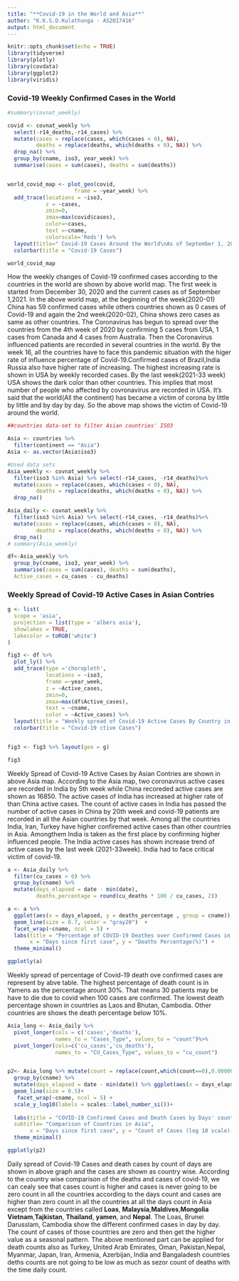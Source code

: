 ---
title: "**Covid-19 in the World and Asia**"
author: "K.K.S.D.Kulathunga - AS2017416"
output: html_document
---

```{r setup, include=FALSE}
knitr::opts_chunk$set(echo = TRUE)
library(tidyverse)
library(plotly)
library(covdata)
library(ggplot2)
library(viridis)
```


### **Covid-19 Weekly Confirmed Cases in the World**


```{r, echo=FALSE, fig.height=5, fig.width=8, fig.align='center', messege=FALSE, warning=FALSE, comment=NA}
#summary(covnat_weekly)

covid <- covnat_weekly %>%
  select(-r14_deaths,-r14_cases) %>%
  mutate(cases = replace(cases, which(cases < 0), NA), 
         deaths = replace(deaths, which(deaths < 0), NA)) %>% 
  drop_na() %>%
  group_by(cname, iso3, year_week) %>%
  summarise(cases = sum(cases), deaths = sum(deaths)) 


world_covid_map <- plot_geo(covid,
                     frame = ~year_week) %>%
  add_trace(locations = ~iso3,
            z = ~cases, 
            zmin=0,
            zmax=max(covid$cases),
            color=~cases,
            text =~cname,
            colorscale='Reds') %>%
  layout(title=" Covid-19 Cases Around the World\nAs of September 1, 2021") %>%
  colorbar(title = "Covid-19 Cases")

world_covid_map
```

<p tyle = "text-align:center;">How the weekly changes of Covid-19 confirmed cases according to the countries in the world are shown by above world map. The first week is started from December 30, 2020 and the current cases as of September 1,2021. In the above world map, at the beginning of the week(2020-01) China has 59 confirmed cases while others countries shown as 0 cases of Covid-19 and again the 2nd week(2020-02), China shows zero cases as same as other countries. The Coronavirus has begun to spread over the countries from the 4th week of 2020 by confirming 5 cases from USA, 1 cases from Canada and 4 cases from Australia. Then the Coronavirus influenced patients are recorded in several countries in the world. By the week 16, all the countries have to face this pandemic situation with the higer rate of influence percentage of Covid-19.Confirmed cases of Brazil,India Russia also have higher rate of increasing. The highest increasing rate is shown in USA by weekly recorded cases. By the last week(2021-33 week) USA shows the dark color than other countries. This implies that most number of people who affected by covronavirus are recorded in USA. It's said that the world(All the continent) has became a victim of corona by little by little and by day by day. So the above map shows the victim of Covid-19 around the world.</p>  






```{r , echo=FALSE, message=FALSE, comment=NA}
##countries data-set to filter Asian countries' ISO3 

Asia <- countries %>%
  filter(continent == "Asia")
Asia <- as.vector(Asia$iso3)

#Used data sets 
Asia_weekly <- covnat_weekly %>%
  filter(iso3 %in% Asia) %>% select(-r14_cases, -r14_deaths)%>%
  mutate(cases = replace(cases, which(cases < 0), NA), 
         deaths = replace(deaths, which(deaths < 0), NA)) %>% 
  drop_na()

Asia_daily <- covnat_weekly %>%
  filter(iso3 %in% Asia) %>% select(-r14_cases, -r14_deaths)%>%
  mutate(cases = replace(cases, which(cases < 0), NA), 
         deaths = replace(deaths, which(deaths < 0), NA)) %>% 
  drop_na()
# summary(Asia_weekly)

df<-Asia_weekly %>%
  group_by(cname, iso3, year_week) %>% 
  summarise(cases = sum(cases), deaths = sum(deaths),
  Active_cases = cu_cases - cu_deaths)

```







### **Weekly Spread of Covid-19 Active Cases in Asian Contries **

```{r, echo=FALSE, fig.height=5, fig.width=10, fig.align='center',warning=FALSE,comment=NA, message=FALSE}

g <- list(
  scope = 'asia',
  projection = list(type = 'albers asia'),
  showlakes = TRUE,
  lakecolor = toRGB('white')
)

fig3 <- df %>% 
  plot_ly() %>% 
  add_trace(type ='choropleth',
            locations = ~iso3,
            frame =~year_week,
            z = ~Active_cases, 
            zmin=0,
            zmax=max(df$Active_cases),
            text = ~cname, 
            color = ~Active_cases) %>% 
  layout(title = "Weekly spread of Covid-19 Active Cases By Country in Asia") %>% 
  colorbar(title = "Covid-19 ctive Cases")


fig3 <- fig3 %>% layout(geo = g)

fig3

```


<p tyle = "text-align:center;">Weekly Spread of Covid-19 Active Cases by Asian Contries are shown in above Asia map. According to the Asia map, two coronavirus active cases are recorded in India by 5th week while China recoreded active cases are shown as 16850. The active cases of India has increased at higher rate of than China active cases. The count of active cases in India has passed the number of active cases in China by 20th week and covid-19 patients are recorded in all the Asian countries by that week. Among all the countries India, Iran, Turkey have higher confiremed active cases than other countries in Asia. Amongthem India is taken as the first place by confirming higher influenced people. The India active cases has shown increase trend of active cases by the last week (2021-33week). India had to face critical victim of covid-19.</p>


```{r, echo=FALSE, fig.height=20, fig.width=10, fig.align='center',warning=FALSE,comment=NA, message=FALSE}

a <- Asia_daily %>% 
  filter(cu_cases > 0) %>%
  group_by(cname) %>%
  mutate(days_elapsed = date - min(date), 
         deaths_percentage = round(cu_deaths * 100 / cu_cases, 2))

a <- a %>%
  ggplot(aes(x = days_elapsed, y = deaths_percentage , group = cname)) + 
  geom_line(size = 0.7, color = "gray20")  +
  facet_wrap(~cname, ncol = 5) +
  labs(title = "Percentage of COVID-19 Deathes over Confirmed Cases in Asian Countries",
       x = "Days since first case", y = "Deaths Percentage(%)") + 
  theme_minimal()

ggplotly(a)
```


<p tyle = "text-align:center;">Weekly spread of percentage of Covid-19 death ove confirmed cases are represent by abve table. The highest percentage of death count is in Yamens as the percentage arount 30%. That means 30 patients may be have to die due to covid when 100 cases are confirmed. The lowest death percentage shown in countries as Laos and Bhutan, Cambodia. Other countries are shows the death percentage below 10%.</p>
```{r, echo=FALSE, fig.height=20, fig.width=10, fig.align='center',warning=FALSE,comment=NA, message=FALSE}

Asia_long <- Asia_daily %>%
  pivot_longer(cols = c('cases','deaths'), 
               names_to = "Cases_Type", values_to = "count")%>%
  pivot_longer(cols=c('cu_cases','cu_deaths'), 
               names_to = "CU_Cases_Type", values_to = "cu_count")



```



```{r, echo=FALSE, fig.height=20, fig.width=10, fig.align='center',warning=FALSE,comment=NA, message=FALSE}
p2<- Asia_long %>% mutate(count = replace(count,which(count==0),0.00000001))%>%
  group_by(cname) %>%
  mutate(days_elapsed = date - min(date)) %>% ggplot(aes(x = days_elapsed, y = count, color = Cases_Type,  group = cname)) +  
  geom_line(size = 0.5)+
   facet_wrap(~cname, ncol = 5) +
  scale_y_log10(labels = scales::label_number_si())+
  
  labs(title = "COVID-19 Confirmed Cases and Death Cases by Days' count in Asica Countries",
  subtitle= "Comparison of Countries in Asia",
       x = "Days since first case", y = "Count of Cases (log 10 scale)-(Deaths and Cases)") + 
  theme_minimal()

ggplotly(p2)

```

<p tyle = "text-align:center;">Daily spread of Covid-19 Cases and death cases by count of days are shown in above graph and the cases are shown as country wise. According to the country wise comparison of the deaths and cases of covid-19, we can cealy see that cases count is higher and cases is never going to be zero count in all the countries according to the days count and cases are higher than zero count in all the countries at all the days count in Asia except from the countries called **Loas**, **Malaysia**,**Maldives**,**Mongolia** **Vietnam**,**Tajkistan**, **Thailand**, **yamen**, and **Nepal**. The Loas, Brunei Darusslam, Cambodia show the different confirmed cases in day by day. The count of cases of those countries are zero and then get the higher value as a seasonal pattern. The above mentioned part can be applied for death counts also as Turkey, United Arab Emirates, Oman, Pakistan,Nepal, Myanmar, Japan, Iran, Armenia, Azerbijan, India and Bangaladesh countries deths counts are not going to be low as much as sezor count of deaths with the time daily count.</p>


